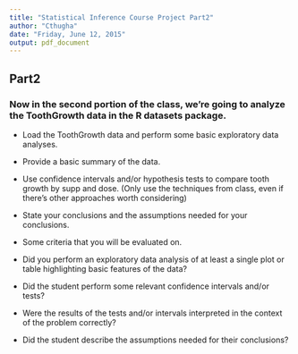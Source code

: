 ```yaml
---
title: "Statistical Inference Course Project Part2"
author: "Cthugha"
date: "Friday, June 12, 2015"
output: pdf_document
---
```

## Part2
### Now in the second portion of the class, we're going to analyze the ToothGrowth data in the R datasets package. 
- Load the ToothGrowth data and perform some basic exploratory data analyses.

- Provide a basic summary of the data.

- Use confidence intervals and/or hypothesis tests to compare tooth growth by supp and dose. (Only use the techniques from class, even if there's other approaches worth considering)

- State your conclusions and the assumptions needed for your conclusions. 

- Some criteria that you will be evaluated on.

- Did you  perform an exploratory data analysis of at least a single plot or table highlighting basic features of the data?

- Did the student perform some relevant confidence intervals and/or tests?

- Were the results of the tests and/or intervals interpreted in the context of the problem correctly? 

- Did the student describe the assumptions needed for their conclusions?
